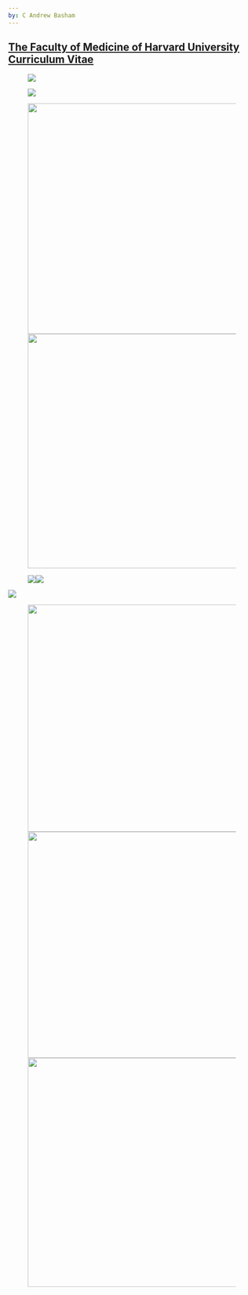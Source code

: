 ```yaml
---
by: C Andrew Basham
---
```


## [The Faculty of Medicine of Harvard University Curriculum Vitae](https://andrewbasham.com/images/document/13048616/CAndrewBasham_HarvardCV_2025jan04b.pdf)

![![](images/clipboard-4001204927.png)](images/clipboard-2188505394.png){fig-align="left"}

![![](images/clipboard-654238987.png)](images/clipboard-509353462.png){fig-align="left"}

![![](images/clipboard-2174882003.png){width="478"}](images/clipboard-2174882003.png){fig-align="left"
width="470"}

![![](images/clipboard-2924364510.png)![](images/clipboard-2048674836.png)](images/clipboard-3127294263.png){fig-align="left"}

![](images/clipboard-1587813459.png){fig-align="left"}

![![](images/clipboard-509042800.png){width="461"}![](images/clipboard-1366839879.png){width="467"}](images/clipboard-3750453538.png){fig-align="left"
width="463"}
